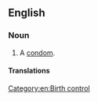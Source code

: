 ==English==

===Noun===
{{en-noun|head=[[French]] [[letter]]}}

# {{lb|en|idiomatic|euphemistic}} A [[condom]].

====Translations====
{{trans-see|condom}}

[[Category:en:Birth control]]